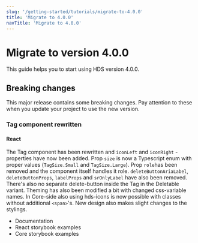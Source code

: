 ```yaml
---
slug: '/getting-started/tutorials/migrate-to-4.0.0'
title: 'Migrate to 4.0.0'
navTitle: 'Migrate to 4.0.0'
---
```



# Migrate to version 4.0.0
This guide helps you to start using HDS version 4.0.0. 

## Breaking changes
This major release contains some breaking changes. Pay attention to these when you update your project to use the new version.

### Tag component rewritten

#### React
The Tag component has been rewritten and `iconLeft` and `iconRight` -properties have now been added.
Prop `size` is now a Typescript enum with proper values (`TagSize.Small` and `TagSize.Large`).
Prop `role`has been removed and the component itself handles it role.
`deleteButtonAriaLabel`, `deleteButtonProps`, `labelProps` and `srOnlyLabel` have also been removed.
There's also no separate delete-button inside the Tag in the Deletable variant.
Theming has also been modified a bit with changed css-variable names.
In Core-side also using hds-icons is now possible with classes without additional `<span>`'s.
New design also makes slight changes to the stylings.

- <InternalLink size="M" href="/components/tag">Documentation</InternalLink>
- <InternalLink size="M" href="/storybook/react/?path=/story/components-tag">React storybook examples</InternalLink>
- <InternalLink size="M" href="/storybook/core/?path=/story/components-tag">Core storybook examples</InternalLink>